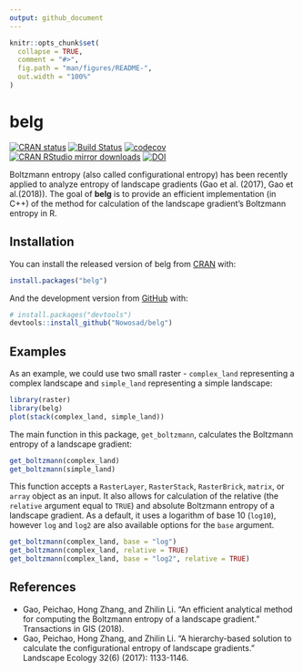 ```yaml
---
output: github_document
---
```


<!-- README.md is generated from README.Rmd. Please edit that file -->

```r
knitr::opts_chunk$set(
  collapse = TRUE,
  comment = "#>",
  fig.path = "man/figures/README-",
  out.width = "100%"
)
```
# belg

[![CRAN status](http://www.r-pkg.org/badges/version/belg)](https://cran.r-project.org/package=belg)
[![Build Status](https://travis-ci.org/Nowosad/belg.png?branch=master)](https://travis-ci.org/Nowosad/belg)
[![codecov](https://codecov.io/gh/Nowosad/belg/branch/master/graph/badge.svg)](https://codecov.io/gh/Nowosad/belg)
[![CRAN RStudio mirror downloads](http://cranlogs.r-pkg.org/badges/belg)](https://cran.r-project.org/package=belg)
[![DOI](https://zenodo.org/badge/DOI/10.5281/zenodo.1194872.svg)](https://doi.org/10.5281/zenodo.1194872)

Boltzmann entropy (also called configurational entropy) has been recently applied to analyze entropy of landscape gradients (Gao et al. (2017), Gao et al.(2018)).
The goal of **belg** is to provide an efficient implementation (in C++) of the method for calculation of the landscape gradient's Boltzmann entropy in R.

## Installation

You can install the released version of belg from [CRAN](https://CRAN.R-project.org) with:

``` r
install.packages("belg")
```

And the development version from [GitHub](https://github.com/) with:

``` r
# install.packages("devtools")
devtools::install_github("Nowosad/belg")
```

## Examples

As an example, we could use two small raster - `complex_land` representing a complex landscape and `simple_land` representing a simple landscape:

```r
library(raster)
library(belg)
plot(stack(complex_land, simple_land))
```

The main function in this package, `get_boltzmann`, calculates the Boltzmann entropy of a landscape gradient:

```r
get_boltzmann(complex_land)
get_boltzmann(simple_land)
```

This function accepts a `RasterLayer`, `RasterStack`, `RasterBrick`, `matrix`, or `array` object as an input.
It also allows for calculation of the relative (the `relative` argument equal to `TRUE`) and absolute Boltzmann entropy of a landscape gradient.
As a default, it uses a logarithm of base 10 (`log10`), however `log` and `log2` are also available options for the `base` argument.

```r
get_boltzmann(complex_land, base = "log")
get_boltzmann(complex_land, relative = TRUE)
get_boltzmann(complex_land, base = "log2", relative = TRUE)
```

## References

- Gao, Peichao, Hong Zhang, and Zhilin Li. "An efficient analytical method for computing the Boltzmann entropy of a landscape gradient." Transactions in GIS (2018).
- Gao, Peichao, Hong Zhang, and Zhilin Li. "A hierarchy-based solution to calculate the configurational entropy of landscape gradients." Landscape Ecology 32(6) (2017): 1133-1146.


